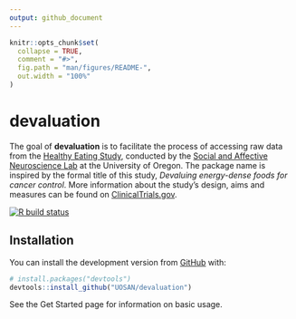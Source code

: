 ```yaml
---
output: github_document
---
```


<!-- README.md is generated from README.Rmd. Please edit that file -->

```r
knitr::opts_chunk$set(
  collapse = TRUE,
  comment = "#>",
  fig.path = "man/figures/README-",
  out.width = "100%"
)
```

# devaluation

The goal of **devaluation** is to facilitate the process of accessing raw data from the [Healthy Eating Study](https://ctn.uoregon.edu/projects/healthy-eating-study), conducted by the [Social and Affective Neuroscience Lab](https://sanlab.uoregon.edu/) at the University of Oregon. The package name is inspired by the formal title of this study, *Devaluing energy-dense foods for cancer control*. More information about the study's design, aims and measures can be found on [ClinicalTrials.gov](https://clinicaltrials.gov/ct2/show/NCT03557710).

<!-- badges: start -->
[![R build status](https://github.com/UOSAN/devaluation/workflows/R-CMD-check/badge.svg)](https://github.com/UOSAN/devaluation/actions)
<!-- badges: end -->

## Installation

You can install the development version from [GitHub](https://github.com/) with:

``` r
# install.packages("devtools")
devtools::install_github("UOSAN/devaluation")
```

See the Get Started page for information on basic usage.

